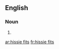 ==English==

===Noun===
{{head|en|plural}}

# {{plural of|hissie fit|lang=en}}

[[ar:hissie fits]]
[[fr:hissie fits]]